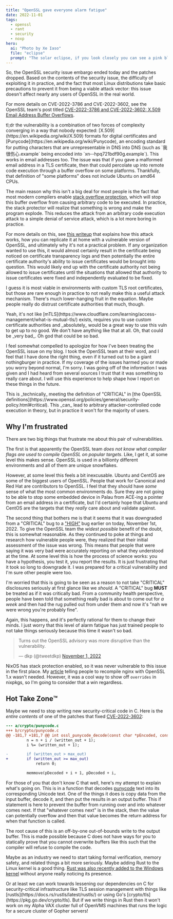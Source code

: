 ```yaml
---
title: "OpenSSL gave everyone alarm fatigue"
date: 2022-11-01
tags:
  - openssl
  - rant
  - security
  - noxp
hero:
  ai: "Photo by Xe Iaso"
  file: "eclipse"
  prompt: "The solar eclipse, if you look closely you can see a pink blob, that's a coronal mass ejection"
---
```


So, the OpenSSL security issue embargo ended today and the patches dropped.
Based on the contents of the security issue, the difficulty of exploiting it in
practice, and the fact that most Linux distributions take basic precautions to
prevent it from being a viable attack vector: this issue doesn't affect nearly
any users of OpenSSL in the real world.

For more details on CVE-2022-3786 and CVE-2022-3602, see the OpenSSL team's post
titled [CVE-2022-3786 and CVE-2022-3602: X.509 Email Address Buffer
Overflows](https://www.openssl.org/blog/blog/2022/11/01/email-address-overflows/).

<XeblogConv name="Mara" mood="hacker">
  tl;dr the vulnerability is a combination of two forces of complexity
  converging in a way that nobody expected:
  [X.509](https://en.wikipedia.org/wiki/X.509) formats for digital certificates
  and [Punycode](https://en.wikipedia.org/wiki/Punycode), an encoding standard
  for putting characters that are unrepresentable in DNS into DNS (such as
  `我很伤心.example` being encoded into `xn--hpq721bdf90g.example`). This works
  in email addresses too. The issue was that if you gave a malformed email
  address in a TLS certificate, then that could percolate up into remote code
  execution through a buffer overflow on some platforms. Thankfully, that
  definition of "some platforms" does not include Ubuntu on amd64 CPUs.
</XeblogConv>

The main reason why this isn't a big deal for most people is the fact that most
modern compilers enable [stack overflow
protection](https://security.stackexchange.com/questions/158609/how-is-the-stack-protection-enforced-in-a-binary/158616#158616),
which will stop this buffer overflow from causing arbitrary code to be executed.
In practice, the stack protector will realize that something is wrong and make
the program explode. This reduces the attack from an arbitrary code execution
attack to a simple denial of service attack, which is a lot more boring in
practice.

For more details on this, see [this
writeup](https://github.com/colmmacc/CVE-2022-3602) that explains how this
attack works, how you can replicate it at home with a vulnerable version of
OpenSSL, and ultimately why it's not a practical problem. If any organization
wanted to use this, it would almost certainly result in the certificate being
noticed on certificate transparency logs and then potentially the entire
certificate authority's ability to issue certificates would be brought into
question. This would likely end up with the certificate authority not being
allowed to issue certificates until the situations that allowed that authority
to issue certificates were fixed and independently evaluated to be fixed.

I guess it is most viable in environments with custom TLS root certificates, but
those are rare enough in practice to not really make this a useful attack
mechanism. There's much lower-hanging fruit in the equation. Maybe people really
do distrust certificate authorities that much, though.

<XeblogConv name="Numa" mood="delet">
  Yeah, it's not like
  [mTLS](https://www.cloudflare.com/learning/access-management/what-is-mutual-tls/)
  exists, requires you to use custom certificate authorities and _absolutely_
  would be a great way to use this vuln to get up to no good. We don't have
  anything like that at all.
</XeblogConv>

<XeblogConv name="Mara" mood="hmm">
  Oh, that could be _very bad_. Oh god that could be so bad.
</XeblogConv>

I feel somewhat compelled to apologize for how I've been treating the OpenSSL
issue on my blog. I took the OpenSSL team at their word, and I feel that I have
done the right thing, even if it turned out to be a giant nothingburger in
practice. If my coverage of the issues harmed you or made you worry beyond
normal, I'm sorry. I was going off of the information I was given and I had
heard from several sources I trust that it was something to really care about. I
will use this experience to help shape how I report on these things in the
future.

<XeblogConv name="Cadey" mood="angy">
  This is _technically_ meeting the definition of "CRITICAL" in [the OpenSSL
  definitions](https://www.openssl.org/policies/general/security-policy.html#critical).
  This _can_ lead to arbitrary attacker-controlled code execution in theory, but
  in practice it won't for the majority of users.
</XeblogConv>

## Why I'm frustrated

There are two big things that frustrate me about this pair of vulnerabilities.

The first is that apparently the OpenSSL team _does not know what compiler flags
are used to compile OpenSSL on popular targets_. Like, I get it, at some level
this makes sense. OpenSSL is used in a billionty different environments and all
of them are unique snowflakes.

However, at some level this feels a bit inexcusable. Ubuntu and CentOS are some
of the biggest users of OpenSSL. People that work for Canonical and Red Hat are
contributors to OpenSSL. I feel that they should have _some_ sense of what the
most common environments do. Sure they are not going to be able to stop some
embedded device in Palau from ACE-ing a pointer from an email address in a
certificate, but I'd certainly hope that Ubuntu and CentOS are the targets that
they _really_ care about and validate against.

The second thing that bothers me is that it seems that it was downgraded from a
"CRITICAL" bug to a
["HIGH"](https://www.openssl.org/policies/general/security-policy.html#high) bug
earlier on today, November 1st, 2022. To give the OpenSSL team the _widest
possible_ benefit of the doubt, this is somewhat reasonable. As they continued
to poke at things and research how vulnerable people were, they realized that
their initial assessment of the issue was wrong. This means that people that
were saying it was very bad were accurately reporting on what they understood at
the time. At some level this is how the process of science works: you have a
hypothesis, you test it, you report the results. It is just frustrating that it
took so long to downgrade it. I was prepared for a critical vulnerability and
I'm sure other people were too.

I'm worried that this is going to be seen as a reason to not take "CRITICAL"
disclosures seriously at first glance like we _should_. A "CRITICAL" bug
**MUST** be treated as if it was critically bad. From a community health
perspective, people have been told that something really bad is about to come
out for _a week_ and then had the rug pulled out from under them and now it's
"nah we were wrong you're probably fine".

Again, this happens, and it's perfectly rational for them to change their minds.
I just worry that this level of alarm fatigue has just trained people to not
take things seriously because this time it wasn't so bad.

<blockquote class="twitter-tweet">
  <p lang="en" dir="ltr">
    Turns out the OpenSSL advisory was more disruptive than the vulnerability.
  </p>
  &mdash; dkp (@tweetdkp) <a href="https://twitter.com/tweetdkp/status/1587537224618369032?ref_src=twsrc%5Etfw">November 1, 2022</a>
</blockquote>

NixOS has stack protection enabled, so it was never vulnerable to this issue in
the first place. My [article](https://xeiaso.net/blog/nixos-nginx-openssl-1.x)
telling people to recompile nginx with OpenSSL 1.x wasn't needed. However, it
was a cool way to show off `overrides` in nixpkgs, so I'm going to consider that
a win regardless.

## Hot Take Zone™️

Maybe we need to stop writing new security-critical code in C. Here is the
_entire contents_ of one of the patches that fixed
[CVE-2022-3602](https://github.com/openssl/openssl/commit/fe3b639dc19b325846f4f6801f2f4604f56e3de3):

```diff
--- a/crypto/punycode.c
+++ b/crypto/punycode.c
@@ -181,7 +181,7 @@ int ossl_punycode_decode(const char *pEncoded, const size_t enc_len,
         n = n + i / (written_out + 1);
         i %= (written_out + 1);

-        if (written_out > max_out)
+        if (written_out >= max_out)
             return 0;

         memmove(pDecoded + i + 1, pDecoded + i,
```

For those of you that don't know C that well, here's my attempt to explain
what's going on. This is in a function that decodes
[punycode](https://en.wikipedia.org/wiki/Punycode) text into its corresponding
Unicode text. One of the things it does is copy data from the input buffer,
decode it, and then put the results in an output buffer. This if statement is
here to prevent the buffer from running over and into whatever comes next. If
that "whatever comes next" is in the stack, then the value can potentially
overflow and then that value becomes the return address for when that function
is called.

The root cause of this is an off-by-one out-of-bounds write to the output
buffer. This is made possible because C does not have ways for you to statically
prove that you cannot overwrite buffers like this such that the compiler will
refuse to compile the code.

Maybe as an industry we need to start taking formal verification, memory safety,
and related things a bit more seriously. Maybe adding Rust to the Linux kernel
is a good thing. [Rust was also recently added to the Windows
kernel](https://twitter.com/dwizzzleMSFT/status/1578532292662005760) without
anyone really noticing its presence.

<XeblogConv name="Cadey" mood="coffee">
  Or at least we can work towards lessening our dependencies on C for
  security-critical infrastructure like TLS session management with things like
  [rustls](https://docs.rs/rustls/latest/rustls/) or using Go's
  [crypto/tls](https://pkg.go.dev/crypto/tls).
</XeblogConv>

<XeblogConv name="Numa" mood="delet">
  But if we write things in Rust then it won't work on my Alpha VAX cluster full
  of OpenVMS machines that runs the logic for a secure cluster of Gopher
  servers!
</XeblogConv>

<xeblog-sticker name="Cadey" mood="coffee"></xeblog-sticker>

<XeblogToot url="https://pony.social/@cadey/109270702249158842"></XeblogToot>
